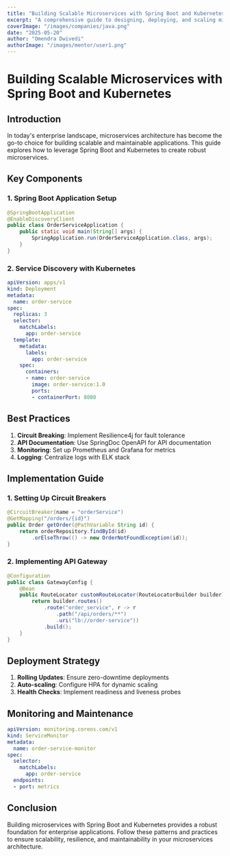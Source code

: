 ```yaml
---
title: "Building Scalable Microservices with Spring Boot and Kubernetes"
excerpt: "A comprehensive guide to designing, deploying, and scaling microservices using Spring Boot and Kubernetes in enterprise environments."
coverImage: "/images/companies/java.png"
date: "2025-05-20"
author: "Omendra Dwivedi"
authorImage: "/images/mentor/user1.png"
---
```


# Building Scalable Microservices with Spring Boot and Kubernetes

## Introduction

In today's enterprise landscape, microservices architecture has become the go-to choice for building scalable and maintainable applications. This guide explores how to leverage Spring Boot and Kubernetes to create robust microservices.

## Key Components

### 1. Spring Boot Application Setup

```java
@SpringBootApplication
@EnableDiscoveryClient
public class OrderServiceApplication {
    public static void main(String[] args) {
        SpringApplication.run(OrderServiceApplication.class, args);
    }
}
```

### 2. Service Discovery with Kubernetes

```yaml
apiVersion: apps/v1
kind: Deployment
metadata:
  name: order-service
spec:
  replicas: 3
  selector:
    matchLabels:
      app: order-service
  template:
    metadata:
      labels:
        app: order-service
    spec:
      containers:
      - name: order-service
        image: order-service:1.0
        ports:
        - containerPort: 8080
```

## Best Practices

1. **Circuit Breaking**: Implement Resilience4j for fault tolerance
2. **API Documentation**: Use SpringDoc OpenAPI for API documentation
3. **Monitoring**: Set up Prometheus and Grafana for metrics
4. **Logging**: Centralize logs with ELK stack

## Implementation Guide

### 1. Setting Up Circuit Breakers

```java
@CircuitBreaker(name = "orderService")
@GetMapping("/orders/{id}")
public Order getOrder(@PathVariable String id) {
    return orderRepository.findById(id)
        .orElseThrow(() -> new OrderNotFoundException(id));
}
```

### 2. Implementing API Gateway

```java
@Configuration
public class GatewayConfig {
    @Bean
    public RouteLocator customRouteLocator(RouteLocatorBuilder builder) {
        return builder.routes()
            .route("order_service", r -> r
                .path("/api/orders/**")
                .uri("lb://order-service"))
            .build();
    }
}
```

## Deployment Strategy

1. **Rolling Updates**: Ensure zero-downtime deployments
2. **Auto-scaling**: Configure HPA for dynamic scaling
3. **Health Checks**: Implement readiness and liveness probes

## Monitoring and Maintenance

```yaml
apiVersion: monitoring.coreos.com/v1
kind: ServiceMonitor
metadata:
  name: order-service-monitor
spec:
  selector:
    matchLabels:
      app: order-service
  endpoints:
  - port: metrics
```

## Conclusion

Building microservices with Spring Boot and Kubernetes provides a robust foundation for enterprise applications. Follow these patterns and practices to ensure scalability, resilience, and maintainability in your microservices architecture.
